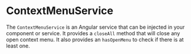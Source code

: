 
<Meta title="Context Menu/Documentation/ContextMenuService" />

# ContextMenuService

The `ContextMenuService` is an Angular service that can be injected in your component or service.
It provides a `closeAll` method that will close any open context menu. It also provides an `hasOpenMenu` to check if there is at least one.
